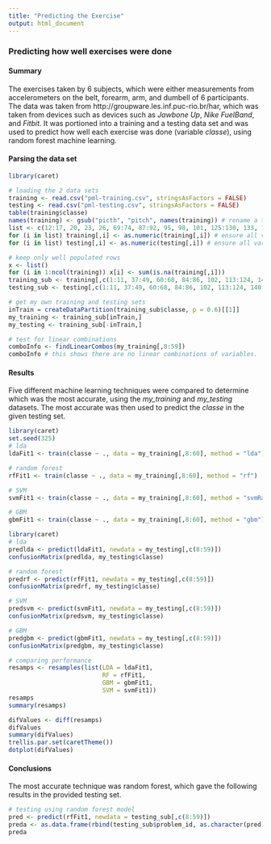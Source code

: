 ```yaml
---
title: "Predicting the Exercise"
output: html_document
---
```


### Predicting how well exercises were done

#### Summary

The exercises taken by 6 subjects, which were either measurements from accelerometers on the belt, forearm, arm, and dumbell of 6 participants. The data was taken from http://groupware.les.inf.puc-rio.br/har, which was taken from devices such as devices such as *Jawbone Up*, *Nike FuelBand*, and *Fitbit*. It was portioned into a training and a testing data set and was used to predict how well each exercise was done (variable *classe*), using random forest machine learning.

#### Parsing the data set

``` r
library(caret)

# loading the 2 data sets
training <- read.csv("pml-training.csv", stringsAsFactors = FALSE)
testing <- read.csv("pml-testing.csv", stringsAsFactors = FALSE)
table(training$classe)
names(training) <- gsub("picth", "pitch", names(training)) # rename a typo
list <- c(12:17, 20, 23, 26, 69:74, 87:92, 95, 98, 101, 125:130, 133, 136, 139)
for (i in list) training[,i] <- as.numeric(training[,i]) # ensure all variables are numeric
for (i in list) testing[,i] <- as.numeric(testing[,i]) # ensure all variables are numeric

# keep only well populated rows
x <- list()
for (i in 1:ncol(training)) x[i] <- sum(is.na(training[,i]))
training_sub <- training[,c(1:11, 37:49, 60:68, 84:86, 102, 113:124, 140, 151:160)]
testing_sub <- testing[,c(1:11, 37:49, 60:68, 84:86, 102, 113:124, 140, 151:160)]

# get my own training and testing sets
inTrain = createDataPartition(training_sub$classe, p = 0.6)[[1]]
my_training <- training_sub[inTrain,]
my_testing <- training_sub[-inTrain,]

# test for linear combinations
comboInfo <- findLinearCombos(my_training[,8:59])
comboInfo # this shows there are no linear combinations of variables.
```

#### Results

Five different machine learning techniques were compared to determine which was the most accurate, using the *my_training* and *my_testing* datasets. The most accurate was then used to predict the *classe* in the given testing set.

``` r
library(caret)
set.seed(325)
# lda
ldaFit1 <- train(classe ~ ., data = my_training[,8:60], method = "lda")

# random forest
rfFit1 <- train(classe ~ ., data = my_training[,8:60], method = "rf")

# SVM
svmFit1 <- train(classe ~ ., data = my_training[,8:60], method = "svmRadial")

# GBM
gbmFit1 <- train(classe ~ ., data = my_training[,8:60], method = "gbm")
```

``` r
library(caret)
# lda
predlda <- predict(ldaFit1, newdata = my_testing[,c(8:59)])
confusionMatrix(predlda, my_testing$classe)

# random forest
predrf <- predict(rfFit1, newdata = my_testing[,c(8:59)])
confusionMatrix(predrf, my_testing$classe)

# SVM
predsvm <- predict(svmFit1, newdata = my_testing[,c(8:59)])
confusionMatrix(predsvm, my_testing$classe)

# GBM
predgbm <- predict(gbmFit1, newdata = my_testing[,c(8:59)])
confusionMatrix(predgbm, my_testing$classe)

# comparing performance
resamps <- resamples(list(LDA = ldaFit1,
                          RF = rfFit1,
                          GBM = gbmFit1,
                          SVM = svmFit1))
resamps
summary(resamps)

difValues <- diff(resamps)
difValues
summary(difValues)
trellis.par.set(caretTheme())
dotplot(difValues)
```


#### Conclusions

The most accurate technique was random forest, which gave the following results in the provided testing set.

``` r
# testing using random forest model
pred <- predict(rfFit1, newdata = testing_sub[,c(8:59)])
preda <- as.data.frame(rbind(testing_sub$problem_id, as.character(pred)))
preda
```